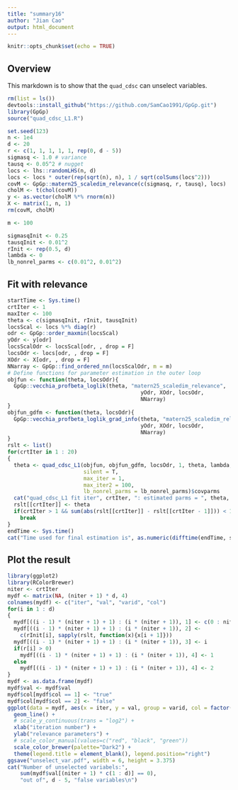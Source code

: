 ```yaml
---
title: "summary16"
author: "Jian Cao"
output: html_document
---
```


```r
knitr::opts_chunk$set(echo = TRUE)
```

## Overview

This markdown is to show that the `quad_cdsc` can unselect variables.

```r
rm(list = ls())
devtools::install_github("https://github.com/SamCao1991/GpGp.git")
library(GpGp)
source("quad_cdsc_L1.R")
```
```r
set.seed(123)
n <- 1e4
d <- 20
r <- c(1, 1, 1, 1, 1, rep(0, d - 5))
sigmasq <- 1.0 # variance
tausq <- 0.05^2 # nugget
locs <- lhs::randomLHS(n, d)
locs <- locs * outer(rep(sqrt(n), n), 1 / sqrt(colSums(locs^2)))
covM <- GpGp::matern25_scaledim_relevance(c(sigmasq, r, tausq), locs)
cholM <- t(chol(covM))
y <- as.vector(cholM %*% rnorm(n))
X <- matrix(1, n, 1)
rm(covM, cholM)
```

```r
m <- 100
```

```r
sigmasqInit <- 0.25
tausqInit <- 0.01^2
rInit <- rep(0.5, d)
lambda <- 0
lb_nonrel_parms <- c(0.01^2, 0.01^2) 
```

## Fit with relevance
```r
startTime <- Sys.time()
crtIter <- 1
maxIter <- 100
theta <- c(sigmasqInit, rInit, tausqInit)
locsScal <- locs %*% diag(r)
odr <- GpGp::order_maxmin(locsScal)
yOdr <- y[odr]
locsScalOdr <- locsScal[odr, , drop = F]
locsOdr <- locs[odr, , drop = F]
XOdr <- X[odr, , drop = F]
NNarray <- GpGp::find_ordered_nn(locsScalOdr, m = m)
# Define functions for parameter estimation in the outer loop
objfun <- function(theta, locsOdr){
  GpGp::vecchia_profbeta_loglik(theta, "matern25_scaledim_relevance",
                                          yOdr, XOdr, locsOdr, 
                                          NNarray)
}
objfun_gdfm <- function(theta, locsOdr){
  GpGp::vecchia_profbeta_loglik_grad_info(theta, "matern25_scaledim_relevance",
                                          yOdr, XOdr, locsOdr, 
                                          NNarray)
}
rslt <- list()
for(crtIter in 1 : 20)
{
  theta <- quad_cdsc_L1(objfun, objfun_gdfm, locsOdr, 1, theta, lambda, 1e-3, 
                        silent = T, 
                        max_iter = 1, 
                        max_iter2 = 100, 
                        lb_nonrel_parms = lb_nonrel_parms)$covparms
  cat("quad_cdsc_L1 fit iter", crtIter, ": estimated parms = ", theta, "\n")
  rslt[[crtIter]] <- theta
  if(crtIter > 1 && sum(abs(rslt[[crtIter]] - rslt[[crtIter - 1]])) < 1e-4)
    break
}
endTime <- Sys.time()
cat("Time used for final estimation is", as.numeric(difftime(endTime, startTime, units = "secs")), "seconds\n")
```
## Plot the result
```r
library(ggplot2)
library(RColorBrewer)
niter <- crtIter
mydf <- matrix(NA, (niter + 1) * d, 4)
colnames(mydf) <- c("iter", "val", "varid", "col")
for(i in 1 : d)
{
  mydf[((i - 1) * (niter + 1) + 1) : (i * (niter + 1)), 1] <- c(0 : niter)
  mydf[((i - 1) * (niter + 1) + 1) : (i * (niter + 1)), 2] <-
    c(rInit[i], sapply(rslt, function(x){x[i + 1]}))
  mydf[((i - 1) * (niter + 1) + 1) : (i * (niter + 1)), 3] <- i
  if(r[i] > 0)
    mydf[((i - 1) * (niter + 1) + 1) : (i * (niter + 1)), 4] <- 1
  else
    mydf[((i - 1) * (niter + 1) + 1) : (i * (niter + 1)), 4] <- 2
}
mydf <- as.data.frame(mydf)
mydf$val <- mydf$val
mydf$col[mydf$col == 1] <- "true"
mydf$col[mydf$col == 2] <- "false"
ggplot(data = mydf, aes(x = iter, y = val, group = varid, col = factor(col))) +
  geom_line() +
  # scale_y_continuous(trans = "log2") +
  xlab("iteration number") +
  ylab("relevance parameters") +
  # scale_color_manual(values=c("red", "black", "green"))
  scale_color_brewer(palette="Dark2") +
  theme(legend.title = element_blank(), legend.position="right")
ggsave("unselect_var.pdf", width = 6, height = 3.375)
cat("Number of unselected variabels:", 
    sum(mydf$val[(niter + 1) * c(1 : d)] == 0),
    "out of", d - 5, "false variables\n")
```











